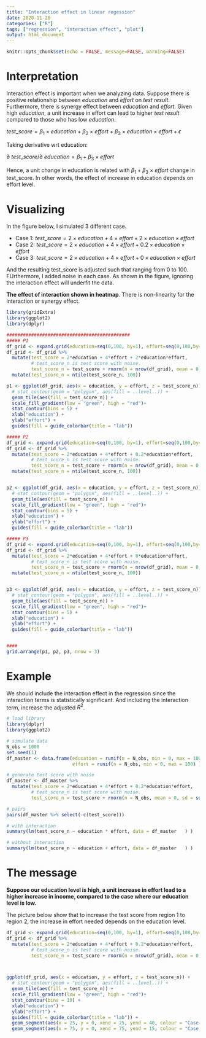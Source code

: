 ```yaml
---
title: "Interaction effect in linear regession"
date: 2020-11-20
categories: ["R"]
tags: ["regression", "interaction effect", "plot"]
output: html_document
---
```


```r
knitr::opts_chunk$set(echo = FALSE, message=FALSE, warning=FALSE)
```

# Interpretation

Interaction effect is important when we analyzing data. Suppose there is positive relationship between *education* and *effort* on *test result*. Furthermore, there is synergy effect between *education* and *effort*. Given high *education*, a unit increase in effort can lead to higher *test result* compared to those who has low *education*.

$test\_score=\beta_1 ×education+ \beta_2 × effort+ \beta_3 ×education×effort + \epsilon$

<!-- $\frac{\partial \  test\_score}{\partial \ education} =\beta_1 + \beta_3 ×effort $ -->

Taking derivative wrt education:

$\partial \  test\_score / \partial \ education =\beta_1 + \beta_3 ×effort$


Hence, a unit change in education is related with $\beta_1 + \beta_3 ×effort$ change in test_score. In other words, the effect of increase in education depends on effort level.

# Visualizing

In the figure below, I simulated 3 different case.

- Case 1: $test\_score = 2 \times education + 4 \times effort + 2 \times education \times effort$
- Case 2: $test\_score = 2 \times education + 4 \times effort + 0.2 \times education \times effort$
- Case 3: $test\_score = 2 \times education + 4 \times effort + 0 \times education \times effort$

And the resulting test_score is adjusted such that ranging from 0 to 100. FUrthermore, I added noise in each case. As shown in the figure, ignoring the interaction effect will underfit the data.

**The effect of interaction shown in heatmap**. There is non-linearity for the interaction or synergy effect.

```r
library(gridExtra)
library(ggplot2)
library(dplyr)

#############################################
##### P1
df_grid <- expand.grid(education=seq(0,100, by=1), effort=seq(0,100,by=1))
df_grid <- df_grid %>% 
  mutate(test_score = 2*education + 4*effort + 2*education*effort,
         # test_score_n is test score with noise. 
         test_score_n = test_score + rnorm(n = nrow(df_grid), mean = 0, sd = sd(test_score)/10 ) ) %>%
  mutate(test_score_n = ntile(test_score_n, 100))

p1 <- ggplot(df_grid, aes(x = education, y = effort, z = test_score_n)) +
  # stat_contour(geom = "polygon", aes(fill = ..level..)) +
  geom_tile(aes(fill = test_score_n)) +
  scale_fill_gradient(low = "green", high = "red")+ 
  stat_contour(bins = 5) +
  xlab("education") +
  ylab("effort") +
  guides(fill = guide_colorbar(title = "lab")) 

##### P2
df_grid <- expand.grid(education=seq(0,100, by=1), effort=seq(0,100,by=1))
df_grid <- df_grid %>% 
  mutate(test_score = 2*education + 4*effort + 0.2*education*effort,
         # test_score_n is test score with noise. 
         test_score_n = test_score + rnorm(n = nrow(df_grid), mean = 0, sd = sd(test_score)/10 ) )  %>%
  mutate(test_score_n = ntile(test_score_n, 100))


p2 <- ggplot(df_grid, aes(x = education, y = effort, z = test_score_n)) +
  # stat_contour(geom = "polygon", aes(fill = ..level..)) +
  geom_tile(aes(fill = test_score_n)) +
  scale_fill_gradient(low = "green", high = "red")+ 
  stat_contour(bins = 5) +
  xlab("education") +
  ylab("effort") +
  guides(fill = guide_colorbar(title = "lab")) 

##### P3
df_grid <- expand.grid(education=seq(0,100, by=1), effort=seq(0,100,by=1))
df_grid <- df_grid %>% 
  mutate(test_score = 2*education + 4*effort + 0*education*effort,
         # test_score_n is test score with noise. 
         test_score_n = test_score + rnorm(n = nrow(df_grid), mean = 0, sd = sd(test_score)/10 ) ) %>%
  mutate(test_score_n = ntile(test_score_n, 100))


p3 <- ggplot(df_grid, aes(x = education, y = effort, z = test_score_n)) +
  # stat_contour(geom = "polygon", aes(fill = ..level..)) +
  geom_tile(aes(fill = test_score_n)) +
  scale_fill_gradient(low = "green", high = "red")+ 
  stat_contour(bins = 5) +
  xlab("education") +
  ylab("effort") +
  guides(fill = guide_colorbar(title = "lab")) 


####
grid.arrange(p1, p2, p3, nrow = 3)

```


# Example

We should include the interaction effect in the regression since the interaction terms is statistically significant. And including the interaction term, increase the adjusted $R^2$.

```r
# load library
library(dplyr)
library(ggplot2)

# simulate data
N_obs = 1000
set.seed(1)
df_master <- data.frame(education = runif(n = N_obs, min = 0, max = 100),
                        effort = runif(n = N_obs, min = 0, max = 100) )

# generate test score with noise
df_master <- df_master %>% 
  mutate(test_score = 2*education + 4*effort + 0.2*education*effort,
         # test_score_n is test score with noise. 
         test_score_n = test_score + rnorm(n = N_obs, mean = 0, sd = sd(test_score)/10 ) )  

# pairs
pairs(df_master %>% select(-c(test_score)))

# with interaction
summary(lm(test_score_n ~ education * effort, data = df_master   ) )

# without interaction
summary(lm(test_score_n ~ education + effort, data = df_master   ) )

```



# The message

**Suppose our education level is high, a unit increase in effort lead to a higher increase in income, compared to the case where our education level is low.**

The picture below show that to increase the test score from region 1 to region 2, the increase in effort needed depends on the education level.

```r
df_grid <- expand.grid(education=seq(0,100, by=1), effort=seq(0,100,by=1))
df_grid <- df_grid %>% 
  mutate(test_score = 2*education + 4*effort + 0.2*education*effort,
         # test_score_n is test score with noise. 
         test_score_n = test_score + rnorm(n = nrow(df_grid), mean = 0, sd = sd(test_score)/10 ) )  



ggplot(df_grid, aes(x = education, y = effort, z = test_score_n)) +
  # stat_contour(geom = "polygon", aes(fill = ..level..)) +
  geom_tile(aes(fill = test_score_n)) +
  scale_fill_gradient(low = "green", high = "red")+ 
  stat_contour(bins = 10) +
  xlab("education") +
  ylab("effort") +
  guides(fill = guide_colorbar(title = "lab")) +
  geom_segment(aes(x = 25, y = 0, xend = 25, yend = 40, colour = "Case 2"), arrow=arrow(), size=1.5) +
  geom_segment(aes(x = 75, y = 0, xend = 75, yend = 15, colour = "Case 1"), arrow=arrow(), size=1.5) 


```

